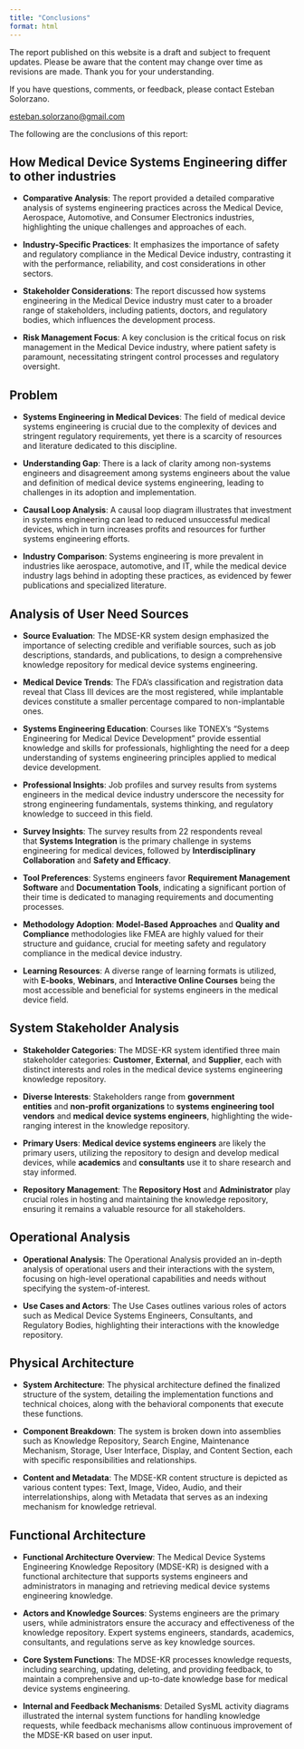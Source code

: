 ```yaml
---
title: "Conclusions"
format: html
---
```


::: {.callout-caution}
The report published on this website is a draft and subject to frequent updates. Please be aware that the content may change over time as revisions are made. Thank you for your understanding.
:::

::: {.callout-tip}
If you have questions, comments, or feedback, please contact Esteban Solorzano.

[esteban.solorzano@gmail.com](esteban.solorzano@gmail.com)
:::

The following are the conclusions of this report:

## How Medical Device Systems Engineering differ to other industries

-   **Comparative Analysis**: The report provided a detailed comparative analysis of systems engineering practices across the Medical Device, Aerospace, Automotive, and Consumer Electronics industries, highlighting the unique challenges and approaches of each.

-   **Industry-Specific Practices**: It emphasizes the importance of safety and regulatory compliance in the Medical Device industry, contrasting it with the performance, reliability, and cost considerations in other sectors.

-   **Stakeholder Considerations**: The report discussed how systems engineering in the Medical Device industry must cater to a broader range of stakeholders, including patients, doctors, and regulatory bodies, which influences the development process.

-   **Risk Management Focus**: A key conclusion is the critical focus on risk management in the Medical Device industry, where patient safety is paramount, necessitating stringent control processes and regulatory oversight.

## Problem

-   **Systems Engineering in Medical Devices**: The field of medical device systems engineering is crucial due to the complexity of devices and stringent regulatory requirements, yet there is a scarcity of resources and literature dedicated to this discipline.

-   **Understanding Gap**: There is a lack of clarity among non-systems engineers and disagreement among systems engineers about the value and definition of medical device systems engineering, leading to challenges in its adoption and implementation.

-   **Causal Loop Analysis**: A causal loop diagram illustrates that investment in systems engineering can lead to reduced unsuccessful medical devices, which in turn increases profits and resources for further systems engineering efforts.

-   **Industry Comparison**: Systems engineering is more prevalent in industries like aerospace, automotive, and IT, while the medical device industry lags behind in adopting these practices, as evidenced by fewer publications and specialized literature.

## Analysis of User Need Sources

-   **Source Evaluation**: The MDSE-KR system design emphasized the importance of selecting credible and verifiable sources, such as job descriptions, standards, and publications, to design a comprehensive knowledge repository for medical device systems engineering.

-   **Medical Device Trends**: The FDA’s classification and registration data reveal that Class III devices are the most registered, while implantable devices constitute a smaller percentage compared to non-implantable ones.

-   **Systems Engineering Education**: Courses like TONEX’s “Systems Engineering for Medical Device Development” provide essential knowledge and skills for professionals, highlighting the need for a deep understanding of systems engineering principles applied to medical device development.

-   **Professional Insights**: Job profiles and survey results from systems engineers in the medical device industry underscore the necessity for strong engineering fundamentals, systems thinking, and regulatory knowledge to succeed in this field.

-   **Survey Insights**: The survey results from 22 respondents reveal that **Systems Integration** is the primary challenge in systems engineering for medical devices, followed by **Interdisciplinary Collaboration** and **Safety and Efficacy**.

-   **Tool Preferences**: Systems engineers favor **Requirement Management Software** and **Documentation Tools**, indicating a significant portion of their time is dedicated to managing requirements and documenting processes.

-   **Methodology Adoption**: **Model-Based Approaches** and **Quality and Compliance** methodologies like FMEA are highly valued for their structure and guidance, crucial for meeting safety and regulatory compliance in the medical device industry.

-   **Learning Resources**: A diverse range of learning formats is utilized, with **E-books**, **Webinars**, and **Interactive Online Courses** being the most accessible and beneficial for systems engineers in the medical device field.

## System Stakeholder Analysis

-   **Stakeholder Categories**: The MDSE-KR system identified three main stakeholder categories: **Customer**, **External**, and **Supplier**, each with distinct interests and roles in the medical device systems engineering knowledge repository.

-   **Diverse Interests**: Stakeholders range from **government entities** and **non-profit organizations** to **systems engineering tool vendors** and **medical device systems engineers**, highlighting the wide-ranging interest in the knowledge repository.

-   **Primary Users**: **Medical device systems engineers** are likely the primary users, utilizing the repository to design and develop medical devices, while **academics** and **consultants** use it to share research and stay informed.

-   **Repository Management**: The **Repository Host** and **Administrator** play crucial roles in hosting and maintaining the knowledge repository, ensuring it remains a valuable resource for all stakeholders.


## Operational Analysis

-   **Operational Analysis**: The Operational Analysis provided an in-depth analysis of operational users and their interactions with the system, focusing on high-level operational capabilities and needs without specifying the system-of-interest.

<!--
-   **Knowledge Repository**: It details the structure and components of the Medical Device Knowledge Repository (MDSE-KR), emphasizing the importance of the Knowledge Repository block, Search Engine component, and Maintenance Mechanism.
-->

-   **Use Cases and Actors**: The Use Cases outlines various roles of actors such as Medical Device Systems Engineers, Consultants, and Regulatory Bodies, highlighting their interactions with the knowledge repository.

<!--
-   **Collaboration and Knowledge Sharing**: It underscores the collaborative nature of the knowledge repository system, facilitating knowledge sharing within the medical device industry among diverse stakeholders.
-->

## Physical Architecture

-   **System Architecture**: The physical architecture defined the finalized structure of the system, detailing the implementation functions and technical choices, along with the behavioral components that execute these functions.

-   **Component Breakdown**: The system is broken down into assemblies such as Knowledge Repository, Search Engine, Maintenance Mechanism, Storage, User Interface, Display, and Content Section, each with specific responsibilities and relationships.

-   **Content and Metadata**: The MDSE-KR content structure is depicted as various content types: Text, Image, Video, Audio, and their interrelationships, along with Metadata that serves as an indexing mechanism for knowledge retrieval.

<!--
-   **Diagram Interpretation**: Relationships between content types are represented by arrows in the diagrams, indicating part and content relationships, ensuring organized knowledge representation and avoiding duplication.
-->

## Functional Architecture

-   **Functional Architecture Overview**: The Medical Device Systems Engineering Knowledge Repository (MDSE-KR) is designed with a functional architecture that supports systems engineers and administrators in managing and retrieving medical device systems engineering knowledge.

-   **Actors and Knowledge Sources**: Systems engineers are the primary users, while administrators ensure the accuracy and effectiveness of the knowledge repository. Expert systems engineers, standards, academics, consultants, and regulations serve as key knowledge sources.

-   **Core System Functions**: The MDSE-KR processes knowledge requests, including searching, updating, deleting, and providing feedback, to maintain a comprehensive and up-to-date knowledge base for medical device systems engineering.

-   **Internal and Feedback Mechanisms**: Detailed SysML activity diagrams illustrated the internal system functions for handling knowledge requests, while feedback mechanisms allow continuous improvement of the MDSE-KR based on user input.


<!--

- Explain the importance of a systematic and comprehensive approach to medical device development, particularly emphasizing the integration of systems engineering principles.

- Highlight the evolving landscape of healthcare technology, the critical need to prioritize safety, efficacy, and compliance in device development, and the unique challenges posed by medical devices within this context.

- Explain the proposed project's objectives, methodology, and collaborative approach, recognizing the value of creating a cohesive resource that synthesizes knowledge, educates stakeholders, provides practical guidance, and fosters deeper understanding of regulatory requirements.

- Ephasize the significance of addressing these considerations holistically to ensure the successful development and deployment of safe and effective medical devices.

-->